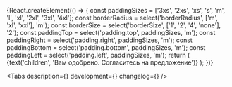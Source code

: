 


<Meta title='Components/Cells/UnderlayWrapper' component={UnderlayWrapper} id='UnderlayWrapper' />

<!-- Canvas -->

<Story name='UnderlayWrapper'>
 {React.createElement(() => {
    const paddingSizes = ['3xs', '2xs', 'xs', 's', 'm', 'l', 'xl', '2xl', '3xl', '4xl'];
    const borderRadius = select('borderRadius', ['m', 'xl', 'xxl'], 'm');
    const borderSize = select('borderSize', ['1', '2', '4', 'none'], '2');
    const paddingTop = select('padding.top', paddingSizes, 'm');
    const paddingRight = select('padding.right', paddingSizes, 'm');
    const paddingBottom = select('padding.bottom', paddingSizes, 'm');
    const paddingLeft = select('padding.left', paddingSizes, 'm');
    return (
        <UnderlayWrapper
            borderRadius={borderRadius}
            borderSize={borderSize}
            shadow={select('shadow', SHADOW, 'shadow-l')}
            backgroundColor={select('backgroundColor', BACKGROUND, 'positive-muted')}
            borderColor={select('borderColor', BORDER_COLOR, 'graphic-positive')}
            padding={{
                    top: paddingTop,
                    right: paddingRight,
                    bottom: paddingBottom,
                    left: paddingLeft,
                }}
        >
            {text('children', 'Вам одобрено. Согласитесь на предложение')}
        </UnderlayWrapper>
    );
})}
</Story>

<!-- Docs -->

<ComponentHeader
    name='UnderlayWrapper'
    version={version}
    package='@alfalab/core-components/underlay-wrapper'
    design='https://www.figma.com/file/cdNnkh2QdxuvYLrBm4cubM/Web-%3A%3A-Core-Default-Components?node-id=317%3A37759'
    children='Подложка под любой вид контента.'
/>

<Tabs 
    description={<Description />} 
    development={<Development />}
    changelog={<Changelog />} 
/>
